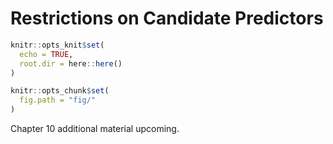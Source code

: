 # Restrictions on Candidate Predictors {#ch:restrictions}

```r
knitr::opts_knit$set(
  echo = TRUE,
  root.dir = here::here()
)

knitr::opts_chunk$set(
  fig.path = "fig/"
)
```

Chapter 10 additional material upcoming.